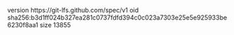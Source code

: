version https://git-lfs.github.com/spec/v1
oid sha256:b3d1ff024b327ea281c0737fdfd394c0c023a7303e25e5e925933be6230f8aa1
size 13855
